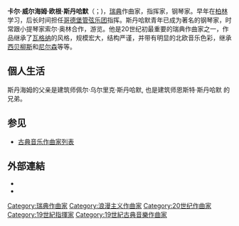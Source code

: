 {{Infobox classical
| 中文名       = 斯丹哈默
| 画像         = Stenhammar, Vilhelm i VJ 5 1916.jpg
| 附注         =  
| 原文名       = Carl Wilhelm Eugen Stenhammar
| 国别         = 瑞典
| 出生日期     = {{birth date|1871|2|7}}
| 出生地       = 斯德哥尔摩
| 逝世日期     = {{death date and age|1927|11|20|1871|2|7}}
| 逝世地       = 琼希尔德
| 所属时期     = 浪漫主义，20世纪
| 所属乐派     =  
| 擅长作品类型 = 管弦乐，室内乐，合唱，钢琴独奏，艺术歌曲
| 代表作       = 两部交响曲，两部钢琴协奏曲，六首弦乐四重奏，康塔塔《歌》，五首钢琴奏鸣曲，数十首艺术歌曲
| 师从         = 
| 学生         = 
| 官方网站     = 
}}

'''卡尔·威尔海姆·欧根·斯丹哈默'''（{{lang-sv|Carl Wilhelm Eugen Stenhammar}}；{{bd|1871年|2月7日|1927年|11月20日|catIdx=S}})，[[瑞典|瑞典]]作曲家，指挥家，钢琴家。早年在[[柏林|柏林]]学习，后长时间担任[[哥德堡管弦乐团|哥德堡管弦乐团]]指挥。斯丹哈默青年已成为著名的钢琴家，时常跟小提琴家索尔·奥林合作，游览。他是20世纪初最重要的瑞典作曲家之一，作品继承了[[瓦格纳|瓦格纳]]的风格，规模宏大，结构严谨，并带有明显的北欧音乐色彩，继承[[让·西贝柳斯|西贝柳斯]]和[[卡尔·尼尔森|尼尔森]]等等。

== 個人生活 ==
斯丹海姆的父亲是建筑师佩尔·乌尔里克·斯丹哈默, 也是建筑师恩斯特·斯丹哈默 的兄弟。

== 参见 ==
* [[古典音乐作曲家列表|古典音乐作曲家列表]]

== 外部連結 ==
* {{IMSLP|id=Stenhammar%2C_Wilhelm}}
* {{Internet Archive author |sname=Wilhelm Stenhammar}}

{{Authority control}}

{{DEFAULTSORT:Stenhammar, Wilhelm}}
[[Category:瑞典作曲家|Category:瑞典作曲家]]
[[Category:浪漫主义作曲家|Category:浪漫主义作曲家]]
[[Category:20世纪作曲家|Category:20世纪作曲家]]
[[Category:19世紀指揮家|Category:19世紀指揮家]]
[[Category:19世紀古典音樂作曲家|Category:19世紀古典音樂作曲家]]